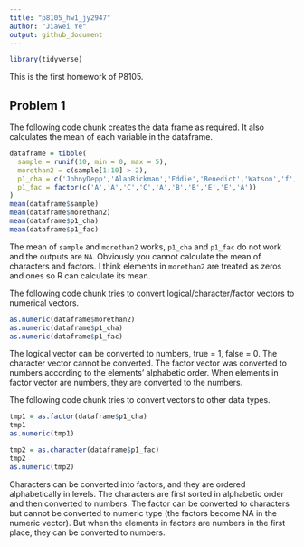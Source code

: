 ```yaml
---
title: "p8105_hw1_jy2947"
author: "Jiawei Ye"
output: github_document
---
```


```r
library(tidyverse)
```


This is the first homework of P8105.

## Problem 1

The following code chunk creates the data frame as required. It also calculates the mean of each variable in the dataframe.  
```r
dataframe = tibble(
  sample = runif(10, min = 0, max = 5),
  morethan2 = c(sample[1:10] > 2),
  p1_cha = c('JohnyDepp','AlanRickman','Eddie','Benedict','Watson','f','g','h','i','SeverusSnape'),
  p1_fac = factor(c('A','A','C','C','A','B','B','E','E','A'))
)
mean(dataframe$sample)
mean(dataframe$morethan2)
mean(dataframe$p1_cha)
mean(dataframe$p1_fac)
```
The mean of `sample` and `morethan2` works, `p1_cha` and `p1_fac` do not work and the outputs are `NA`. Obviously you cannot calculate the mean of characters and factors. I think elements in `morethan2` are treated as zeros and ones so R can calculate its mean. 


The following code chunk tries to convert logical/character/factor vectors to numerical vectors.
```r
as.numeric(dataframe$morethan2)
as.numeric(dataframe$p1_cha)
as.numeric(dataframe$p1_fac)
```
The logical vector can be converted to numbers, true = 1, false = 0. The character vector cannot be converted. The factor vector was converted to numbers according to the elements' alphabetic order. When elements in factor vector are numbers, they are converted to the numbers.


The following code chunk tries to convert vectors to other data types. 
```r
tmp1 = as.factor(dataframe$p1_cha)
tmp1
as.numeric(tmp1)

tmp2 = as.character(dataframe$p1_fac)
tmp2
as.numeric(tmp2)
```
Characters can be converted into factors, and they are ordered alphabetically in levels. The characters are first sorted in alphabetic order and then converted to numbers. The factor can be converted to characters but cannot be converted to numeric type (the factors become NA in the numeric vector). But when the elements in factors are numbers in the first place, they can be converted to numbers. 
